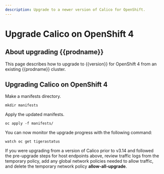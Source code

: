 ```yaml
---
description: Upgrade to a newer version of Calico for OpenShift.
---
```


# Upgrade Calico on OpenShift 4

## About upgrading {{prodname}}

This page describes how to upgrade to {{version}} for OpenShift 4 from an existing {{prodname}} cluster.

<HostEndpointsUpgrade orch='OpenShift' />

## Upgrading Calico on OpenShift 4

Make a manifests directory.

```batch
mkdir manifests
```

<InstallOpenShiftManifests install_type='upgrade' />

Apply the updated manifests.

```batch
oc apply -f manifests/
```

You can now monitor the upgrade progress with the following command:

```batch
watch oc get tigerastatus
```

If you were upgrading from a version of Calico prior to v3.14 and followed the pre-upgrade steps for host endpoints above, review traffic logs from the temporary policy,
add any global network policies needed to allow traffic, and delete the temporary network policy **allow-all-upgrade**.

<AutoHostendpointsMigrate orch='OpenShift' />
